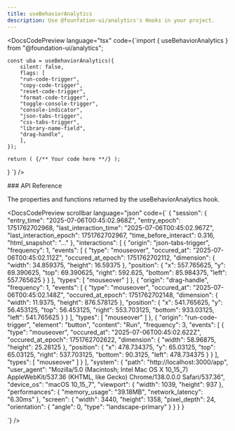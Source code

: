 ```yaml
---
title: useBehaviorAnalytics
description: Use @founfation-ui/analytics's Hooks in your project.
---
```


<DocsCodePreview
  language="tsx"
  code={`import { useBehaviorAnalytics } from "@foundation-ui/analytics";

    const uba = useBehaviorAnalytics({
        silent: false,
        flags: [
        "run-code-trigger",
        "copy-code-trigger",
        "reset-code-trigger",
        "format-code-trigger",
        "toggle-console-trigger",
        "console-indicator",
        "json-tabs-trigger",
        "css-tabs-trigger",
        "library-name-field",
        "drag-handle",
        ],
    });
    
    return ( {/** Your code here **/} );
}
`} />

<DocsSection className="m-y-large-10">
### API Reference

<DocsTextBlock>
  <p>The properties and functions returned by the useBehaviorAnalytics hook.</p>
</DocsTextBlock>

</DocsSection>

<DocsCodePreview
  scrollbar
  language="json"
  code={`
{
    "session": {
        "entry_time": "2025-07-06T00:45:02.968Z",
        "entry_epoch": 1751762702968,
        "last_interaction_time": "2025-07-06T00:45:02.967Z",
        "last_interaction_epoch": 1751762702967,
        "time_before_interact": 0.316,
        "html_snapshot": "..."
    },
    "interactions": [
        {
            "origin": "json-tabs-trigger",
            "frequency": 1,
            "events": [
                {
                    "type": "mouseover",
                    "occured_at": "2025-07-06T00:45:02.112Z",
                    "occured_at_epoch": 1751762702112,
                    "dimension": {
                        "width": 34.859375,
                        "height": 16.59375
                    },
                    "position": {
                        "x": 557.765625,
                        "y": 69.390625,
                        "top": 69.390625,
                        "right": 592.625,
                        "bottom": 85.984375,
                        "left": 557.765625
                    }
                }
            ],
            "types": [
                "mouseover"
            ]
        },
        {
            "origin": "drag-handle",
            "frequency": 1,
            "events": [
                {
                    "type": "mouseover",
                    "occured_at": "2025-07-06T00:45:02.148Z",
                    "occured_at_epoch": 1751762702148,
                    "dimension": {
                        "width": 11.9375,
                        "height": 876.578125
                    },
                    "position": {
                        "x": 541.765625,
                        "y": 56.453125,
                        "top": 56.453125,
                        "right": 553.703125,
                        "bottom": 933.03125,
                        "left": 541.765625
                    }
                }
            ],
            "types": [
                "mouseover"
            ]
        },
        {
            "origin": "run-code-trigger",
            "element": "button",
            "content": "Run",
            "frequency": 3,
            "events": [
                {
                    "type": "mouseover",
                    "occured_at": "2025-07-06T00:45:02.622Z",
                    "occured_at_epoch": 1751762702622,
                    "dimension": {
                        "width": 58.96875,
                        "height": 25.28125
                    },
                    "position": {
                        "x": 478.734375,
                        "y": 65.03125,
                        "top": 65.03125,
                        "right": 537.703125,
                        "bottom": 90.3125,
                        "left": 478.734375
                    }
                }
            ],
            "types": [
                "mouseover"
            ]
        }
    ],
    "system": {
        "path": "http://localhost:3000/app",
        "user_agent": "Mozilla/5.0 (Macintosh; Intel Mac OS X 10_15_7) AppleWebKit/537.36 (KHTML, like Gecko) Chrome/138.0.0.0 Safari/537.36",
        "device_os": "macOS 10_15_7",
        "viewport": {
            "width": 1039,
            "height": 937
        },
        "performances": {
            "memory_usage": "39.18MB",
            "network_latency": "6.30ms"
        },
        "screen": {
            "width": 3440,
            "height": 1358,
            "pixel_depth": 24,
            "orientation": {
                "angle": 0,
                "type": "landscape-primary"
            }
        }
    }
}

`}
/>

<DocsFooter prev="/docs/uba/installation" />
